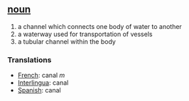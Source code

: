 == [[noun]] ==
# a channel which connects one body of water to another
# a waterway used for transportation of vessels
# a tubular channel within the body

===  Translations ===
*[[French]]: canal ''m''
*[[Interlingua]]: canal
*[[Spanish]]: canal